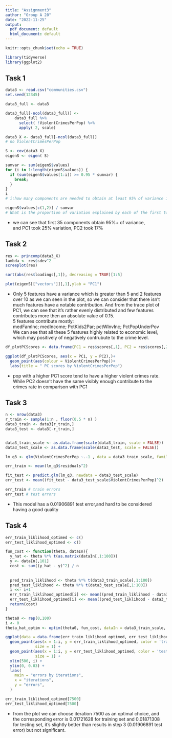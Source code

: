 ```yaml
---
title: "Assignment3"
author: "Group A 20"
date: "2022-11-25"
output:
  pdf_document: default
  html_document: default
---
```


```r
knitr::opts_chunk$set(echo = TRUE)

library(tidyverse)
library(ggplot2)
```



## Task 1

```r
data3 <- read.csv("communities.csv")
set.seed(12345)

data3_full <- data3

data3_full[-ncol(data3_full)] <- 
    data3_full %>% 
      select( !ViolentCrimesPerPop) %>%
      apply( 2, scale)

data3_X <- data3_full[-ncol(data3_full)]
# no ViolentCrimesPerPop

S <- cov(data3_X)
eigenS <- eigen( S)

sumvar <- sum(eigenS$values)
for (i in 1:length(eigenS$values)) {
  if (sum(eigenS$values[1:i]) >= 0.95 * sumvar) {
    break;
  }
}
i
# i:how many components are needed to obtain at least 95% of variance in the data

eigenS$values[c(1,2)] / sumvar
# What is the proportion of variation explained by each of the first two principal components
```
- we can see that first 35 components obtain 95%+ of variance,  
and PC1 took 25% variation, PC2 took 17%

## Task 2

```r
res <- princomp(data3_X)
lambda <- res$sdev^2
screeplot(res)

sort(abs(res$loadings[,1]), decreasing = TRUE)[1:5]

plot(eigenS[["vectors"]][,1],ylab = "PC1")
```

- Only 5 features have a variance which is greater than 5 and 2 features over 10 as we can seen in the plot, so we can consider that there isn't much features have a notable contribution. And from the trace plot of PC1, we can see that it's rather evenly distributed and few features contributes more then an absolute value of 0.15.  
5 features contribute mostly:  
medFamInc; medIncome; PctKids2Par; pctWInvInc; PctPopUnderPov  
We can see that all these 5 features highly related to economic level, which may positively of negatively contrubute to the crime level.

```r

df_plotPCScores <- data.frame(PC1 = res$scores[,1], PC2 = res$scores[,2], ViolentCrimesPerPop = data3$ViolentCrimesPerPop)

ggplot(df_plotPCScores, aes(x = PC1, y = PC2),)+
  geom_point(aes(colour = ViolentCrimesPerPop))+
  labs(title = " PC scores by ViolentCrimesPerPop")


```

- pop with a higher PC1 score tend to have a higher violent crimes rate. While PC2 doesn't have the same visibly enough contribute to the crimes rate in comparison with PC1


## Task 3

```r
n <- nrow(data3)
r_train <- sample(1:n , floor(0.5 * n) )
data3_train <- data3[r_train,]
data3_test <- data3[-r_train,]


data3_train_scale <- as.data.frame(scale(data3_train, scale = FALSE))
data3_test_scale <- as.data.frame(scale(data3_test, scale = FALSE))

lm_q3 <- glm(ViolentCrimesPerPop ~.-1 , data = data3_train_scale, family = gaussian)

err_train <- mean(lm_q3$residuals^2)

fit_test <- predict.glm(lm_q3, newdata = data3_test_scale)
err_test <- mean((fit_test - data3_test_scale$ViolentCrimesPerPop)^2)

err_train # train errors
err_test # test errors
```

- This model has a 0.01906891 test error,and hard to be considered having a good quality

## Task 4

```r
err_train_liklihood_optimed <- c()
err_test_liklihood_optimed <- c()

fun_cost <- function(theta, dataIn){
  y_hat <- theta %*% t(as.matrix(dataIn[,1:100]))
  y <- dataIn[,101]
  cost <- sum((y_hat - y)^2) / n
  
  
  pred_train_liklihood <- theta %*% t(data3_train_scale[,1:100])
  pred_test_liklihood <- theta %*% t(data3_test_scale[,1:100])
  i <<- i+1
  err_train_liklihood_optimed[i] <<- mean((pred_train_liklihood - data3_train_scale$ViolentCrimesPerPop)^2)
  err_test_liklihood_optimed[i] <<- mean((pred_test_liklihood - data3_test_scale$ViolentCrimesPerPop)^2)
  return(cost)
}

theta0 <- rep(0,100)
i <- 0
theta_hat_optim <- optim(theta0, fun_cost, dataIn = data3_train_scale, method = "BFGS")

ggplot(data = data.frame(err_train_liklihood_optimed, err_test_liklihood_optimed) )+
  geom_point(aes(x = 1:i, y = err_train_liklihood_optimed, color = 'train errors'),
             size = 1) +
  geom_point(aes(x = 1:i, y = err_test_liklihood_optimed, color = 'test errors'),
             size = 1) +
  xlim(500, i) +
  ylim(0, 0.03) +
  labs(
    main = "errors by iterations",
    x = "iterations",
    y = "errors",
  )

err_train_liklihood_optimed[7500]
err_test_liklihood_optimed[7500]

```

- from the plot we can choose iteration 7500 as an optimal choice,
and the corresponding error is 0.01721628 for training set and 0.01871308 for testing set, it's slightly better than results in step 3 (0.01906891 test error) but not significant.
